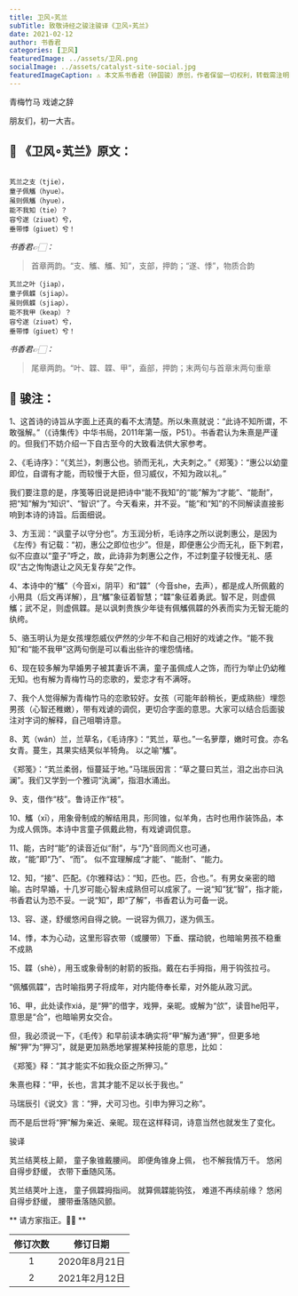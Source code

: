 ```yaml
---
title: 卫风∘芄兰
subTitle: 致敬诗经之骏注骏译《卫风∘芄兰》 
date: 2021-02-12 
author: 书香君
categories: [卫风]
featuredImage: ../assets/卫风.png
socialImage: ../assets/catalyst-site-social.jpg
featuredImageCaption: ⚠️️ 本文系书香君（钟国骏）原创，作者保留一切权利，转载需注明出处。
---
```


青梅竹马
戏谑之辞

朋友们，初一大吉。

## 🌼 《卫风∘芄兰》原文：
```

芄兰之支（tjie），
童子佩觿（hyue）。
虽则佩觿（hyue），
能不我知（tie）？
容兮遂（ziuət）兮，
垂带悸（giuet）兮！

```
*书香君👉🏻：* 

> 首章两韵。“支、觿、觿、知”，支部，押韵；“遂、悸”，物质合韵

```
芄兰之叶（jiap），
童子佩韘（sjiap）。
虽则佩韘（sjiap），
能不我甲（keap）？
容兮遂（ziuət）兮，
垂带悸（giuet）兮！

```
*书香君👉🏻：* 

> 尾章两韵。“叶、韘、韘、甲”，盍部，押韵；末两句与首章末两句重章

## 🍁️ 骏注：

1、这首诗的诗旨从字面上还真的看不太清楚。所以朱熹就说：“此诗不知所谓，不敢强解。”（《诗集传》中华书局，2011年第一版，P51）。书香君认为朱熹是严谨的。但我们不妨介绍一下自古至今的大致看法供大家参考。

2、《毛诗序》：“《芄兰》，刺惠公也。骄而无礼，大夫刺之。”《郑笺》：“惠公以幼童即位，自谓有才能，而较慢于大臣，但习威仪，不知为政以礼。”

我们要注意的是，序笺等旧说是把诗中“能不我知”的“能”解为“才能”、“能耐”，把“知”解为“知识”、“智识”了。今天看来，并不妥。“能”和“知”的不同解读直接影响到本诗的诗旨。后面细说。

3、方玉润：“讽童子以守分也”。方玉润分析，毛诗序之所以说刺惠公，是因为《左传》有记载：“初，惠公之即位也少”。但是，即便惠公少而无礼，臣下刺君，似不应直以“童子”呼之，故，此诗非为刺惠公之作，不过刺童子较慢无礼、感叹“古之恂恂退让之风无复存矣”之作。

4、本诗中的“觿”（今音xi，阴平）和“韘”（今音she，去声），都是成人所佩戴的小用具（后文再详解），且“觿”象征着智慧；“韘”象征着勇武。智不足，则虚佩觿；武不足，则虚佩韘。是以讽刺贵族少年徒有佩觿佩韘的外表而实为无智无能的纨绔。

5、骆玉明认为是女孩埋怨威仪俨然的少年不和自己相好的戏谑之作。“能不我知”和“能不我甲”这两句倒是可以看出些许的埋怨情绪。

6、现在较多解为早婚男子被其妻诉不满，童子虽佩成人之饰，而行为举止仍幼稚无知。也有解为青梅竹马的恋歌的，爱恋才有不满呀。

7、我个人觉得解为青梅竹马的恋歌较好。女孩（可能年龄稍长，更成熟些）埋怨男孩（心智还稚嫩），带有戏谑的调侃，更切合字面的意思。大家可以结合后面骏注对字词的解释，自己咀嚼诗意。

8、芄（wán）兰，兰草名，《毛诗序》：“芄兰，草也。”一名萝藦，嫩时可食。亦名女青。蔓生，其果实结荚似羊犄角。
以之喻“觿”。

《郑笺》：“芄兰柔弱，恒蔓延于地。”马瑞辰因言：“草之蔓曰芄兰，泪之出亦曰汍澜”。我们又学到一个雅词“汍澜”，指泪水涌出。

9、支，借作“枝”。鲁诗正作“枝”。

10、觿（xī），用象骨制成的解结用具，形同锥，似羊角，古时也用作装饰品，本为成人佩饰。本诗中言童子佩戴此物，有戏谑调侃意。

11、能，古时“能”的读音近似“耐”，与“乃”音同而义也可通，故，“能”即“乃”、“而”。
似不宜理解成“才能”、“能耐”、“能力。

12、知，“接”、匹配。《尔雅释诂》：“知，匹也。匹，合也。”。有男女亲密的暗喻。古时早婚，十几岁可能心智未成熟但可以成家了。一说“知”犹“智”，指才能，书香君认为恐不妥。一说“知”，即“了解”，书香君认为可备一说。

13、容、遂，舒缓悠闲自得之貌。一说容为佩刀，遂为佩玉。

14、悸，本为心动，这里形容衣带（或腰带）下垂、摆动貌，也暗喻男孩不稳重不成熟

15、韘（shè），用玉或象骨制的射箭的扳指。戴在右手拇指，用于钩弦拉弓。

“佩觿佩韘”，古时喻指男子将成年，对内能侍奉长辈，对外能从政习武。

16、甲，此处读作xiá，是“狎”的借字，戏狎，亲昵。或解为“欱”，读音he阳平，意思是“合”，也暗喻男女交合。

但，我必须说一下，《毛传》和早前读本确实将“甲”解为通“狎”，但更多地解“狎”为“狎习”，就是更加熟悉地掌握某种技能的意思，比如：

《郑笺》释：“其才能实不如我众臣之所狎习。”

朱熹也释：“甲，长也，言其才能不足以长于我也。”

马瑞辰引《说文》言：“狎，犬可习也。引申为狎习之称”。

而不是后世将“狎”解为亲近、亲昵。现在这样释词，诗意当然也就发生了变化。

骏译

芄兰结荚枝上颠，
童子象锥戴腰间。
即便角锥身上佩，
也不解我情万千。
悠闲自得步舒缓，
衣带下垂随风荡。

芄兰结荚叶上连，
童子佩韘拇指间。
就算佩韘能钩弦，
难道不再续前缘？
悠闲自得步舒缓，
腰带垂落随风颤。

** 请方家指正。🙏🏻 **

| 修订次数      | 修订日期 | 
|   :----: |    :----:   | 
| 1    | 2020年8月21日       | 
| 2    | 2021年2月12日       | 
